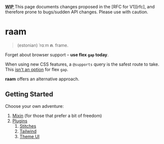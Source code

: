 
<Callout>
  <abbr title="Work in Progress">
    <strong>WIP</strong>
  </abbr>
  This page documents changes proposed in the [RFC for V1][rfc], and therefore prone
  to bugs/sudden API changes. Please use with caution.
</Callout>

# raam

> (estonian) ˈrɑːm _**n**._ frame.

Forget about browser support – **use flex `gap` today**.

When using new CSS features, a `@supports` query is the safest route to take.  
This [isn't an option](https://github.com/w3c/csswg-drafts/issues/3559) for flex `gap`.

**raam** offers an alternative approach.

<DemoGrid variant="grayscale" />

## Getting Started

Choose your own adventure:

1. [Mixin](/mixin) (for those that prefer a bit of freedom)
2. [Plugins](#)
   1. [Stitches](/plugins/stitches)
   2. [Tailwind](/plugins/tailwind)
   3. [Theme UI](/plugins/theme-ui)

[prop-and-lock]: https://twitter.com/davidkpiano/status/1284155737720205313?lang=en
[reactjs]: https://reactjs.org
[theme-ui]: https://theme-ui.com/
[rfc]: https://github.com/joe-bell/raam/pull/149
